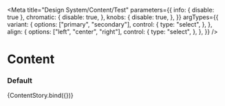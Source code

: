 

<Meta
  title="Design System/Content/Test"
  parameters={{
    info: { disable: true },
    chromatic: {
      disable: true,
    },
    knobs: {
      disable: true,
    },
  }}
  argTypes={{
    variant: {
      options: ["primary", "secondary"],
      control: {
        type: "select",
      },
    },
    align: {
      options: ["left", "center", "right"],
      control: {
        type: "select",
      },
    },
  }}
/>


# Content

### Default

<Preview>
  <Story
    name="default"
    args={{
      children: "An example of some content.",
      title: "Content Component",
      variant: undefined,
      inline: false,
      align: undefined,
      titleWidth: "",
      bodyFullWidth: false,
    }}
  >
    {ContentStory.bind({})}
  </Story>
</Preview>
